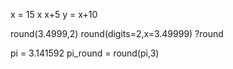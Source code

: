 x = 15
x
x+5
y = x+10 

round(3.4999,2)
round(digits=2,x=3.49999)
?round

pi = 3.141592
pi_round = round(pi,3)
